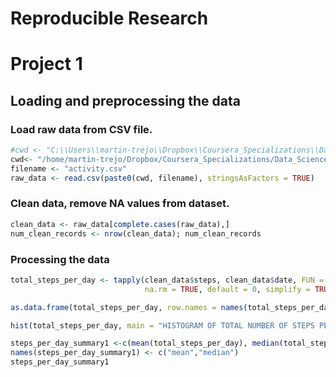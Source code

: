 Reproducible Research
======================

# Project 1

## Loading and preprocessing the data
### Load raw data from CSV file.
```r
#cwd <- "C:\\Users\\martin-trejo\\Dropbox\\Coursera_Specializations\\Data_Science_Specialization\\05_Reproducible Research\\project_1\\"
cwd<- "/home/martin-trejo/Dropbox/Coursera_Specializations/Data_Science_Specialization/05_Reproducible_Research/project_1/data/"
filename <- "activity.csv"
raw_data <- read.csv(paste0(cwd, filename), stringsAsFactors = TRUE)
```

### Clean data, remove NA values from dataset.
```r
clean_data <- raw_data[complete.cases(raw_data),]
num_clean_records <- nrow(clean_data); num_clean_records
```

### Processing the data

```r
total_steps_per_day <- tapply(clean_data$steps, clean_data$date, FUN = sum, 
                              na.rm = TRUE, default = 0, simplify = TRUE)

as.data.frame(total_steps_per_day, row.names = names(total_steps_per_day) )

hist(total_steps_per_day, main = "HISTOGRAM OF TOTAL NUMBER OF STEPS PER DAY", xlab= "Date", ylab= "Steps taken")

steps_per_day_summary1 <-c(mean(total_steps_per_day), median(total_steps_per_day))
names(steps_per_day_summary1) <- c("mean","median")
steps_per_day_summary1

```


